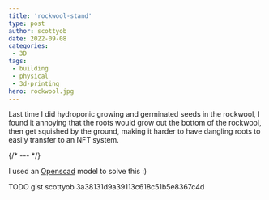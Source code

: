 ```yaml
---
title: 'rockwool-stand'
type: post
author: scottyob
date: 2022-09-08
categories:
 - 3D
tags:
 - building
 - physical
 - 3d-printing
hero: rockwool.jpg
---
```


Last time I did hydroponic growing and germinated seeds in the rockwool, I found it annoying that the roots would grow out the bottom of the rockwool, then get squished by the ground, making it harder to have dangling roots to easily transfer to an NFT system.

{/* --- */}

I used an [Openscad](https://openscad.org/) model to solve this :)

TODO gist scottyob 3a38131d9a39113c618c51b5e8367c4d 
